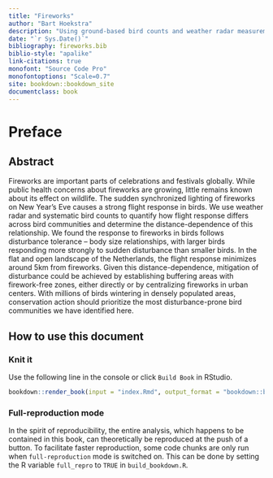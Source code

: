 ```yaml
---
title: "Fireworks"
author: "Bart Hoekstra"
description: "Using ground-based bird counts and weather radar measurements to estimate numbers of birds aloft during NYE fireworks events."
date: "`r Sys.Date()`"
bibliography: fireworks.bib
biblio-style: "apalike"
link-citations: true
monofont: "Source Code Pro"
monofontoptions: "Scale=0.7"
site: bookdown::bookdown_site
documentclass: book
---
```

# Preface {-}

## Abstract {-}

Fireworks are important parts of celebrations and festivals globally. While public health concerns about fireworks are growing, little remains known about its effect on wildlife. The sudden synchronized lighting of fireworks on New Year’s Eve causes a strong flight response in birds. We use weather radar and systematic bird counts to quantify how flight response differs across bird communities and determine the distance-dependence of this relationship. We found the response to fireworks in birds follows disturbance tolerance – body size relationships, with larger birds responding more strongly to sudden disturbance than smaller birds. In the flat and open landscape of the Netherlands, the flight response minimizes around 5km from fireworks. Given this distance-dependence, mitigation of disturbance could be achieved by establishing buffering areas with firework-free zones, either directly or by centralizing fireworks in urban centers. With millions of birds wintering in densely populated areas, conservation action should prioritize the most disturbance-prone bird communities we have identified here.

## How to use this document {-}

### Knit it {-}
Use the following line in the console or click `Build Book` in RStudio.

```r
bookdown::render_book(input = "index.Rmd", output_format = "bookdown::bs4_book", clean = TRUE)
```

### Full-reproduction mode {-#full-repro-mode}
In the spirit of reproducibility, the entire analysis, which happens to be contained in this book, can theoretically be reproduced at the push of a button. To facilitate faster reproduction, some code chunks are only run when `full-reproduction` mode is switched on. This can be done by setting the R variable `full_repro` to `TRUE` in `build_bookdown.R`.